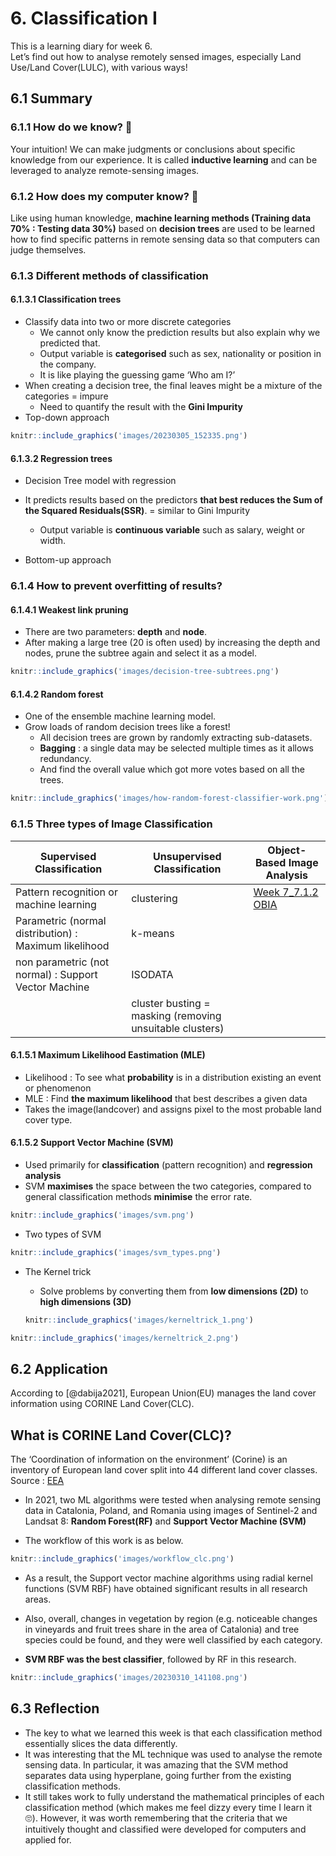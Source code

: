 # 6. Classification I {.unnumbered}

This is a learning diary for week 6.\
Let's find out how to analyse remotely sensed images, especially Land Use/Land Cover(LULC), with various ways!

## 6.1 Summary

### 6.1.1 How do we know? 🤔

Your intuition! We can make judgments or conclusions about specific knowledge from our experience. It is called **inductive learning** and can be leveraged to analyze remote-sensing images.

### 6.1.2 How does my computer know? 🤖

Like using human knowledge, **machine learning methods (Training data 70% : Testing data 30%)** based on **decision trees** are used to be learned how to find specific patterns in remote sensing data so that computers can judge themselves.

### 6.1.3 Different methods of classification

#### 6.1.3.1 Classification trees

-   Classify data into two or more discrete categories
    -   We cannot only know the prediction results but also explain why we predicted that.
    -   Output variable is **categorised** such as sex, nationality or position in the company.
    -   It is like playing the guessing game 'Who am I?'
-   When creating a decision tree, the final leaves might be a mixture of the categories = impure
    -   Need to quantify the result with the **Gini Impurity**
-   Top-down approach

```r
knitr::include_graphics('images/20230305_152335.png')
```

#### 6.1.3.2 Regression trees

-   Decision Tree model with regression

-   It predicts results based on the predictors **that best reduces the Sum of the Squared Residuals(SSR)**. = similar to Gini Impurity

    -   Output variable is **continuous variable** such as salary, weight or width.

-   Bottom-up approach

### 6.1.4 How to prevent overfitting of results?

#### 6.1.4.1 Weakest link pruning

-   There are two parameters: **depth** and **node**.
-   After making a large tree (20 is often used) by increasing the depth and nodes, prune the subtree again and select it as a model.

```r
knitr::include_graphics('images/decision-tree-subtrees.png')
```

#### 6.1.4.2 Random forest

-   One of the ensemble machine learning model.
-   Grow loads of random decision trees like a forest!
    -   All decision trees are grown by randomly extracting sub-datasets.
    -   **Bagging** : a single data may be selected multiple times as it allows redundancy.
    -   And find the overall value which got more votes based on all the trees.

```r
knitr::include_graphics('images/how-random-forest-classifier-work.png')
```

### 6.1.5 Three types of Image Classification

| Supervised Classification                             | Unsupervised Classification                              | Object-Based Image Analysis                                                                                                        |
|---------------------------|----------------------------|------------------|
| Pattern recognition or machine learning               | clustering                                               | [Week 7_7.1.2 OBIA](https://ucfnoix.github.io/CASA0023_Learning_Diary/wk_7_classification_2.html#object-based-image-analysis-obia) |
| Parametric (normal distribution) : Maximum likelihood | k-means                                                  |                                                                                                                                    |
| non parametric (not normal) : Support Vector Machine  | ISODATA                                                  |                                                                                                                                    |
|                                                       | cluster busting = masking (removing unsuitable clusters) |                                                                                                                                    |

#### 6.1.5.1 Maximum Likelihood Eastimation (MLE)

-   Likelihood : To see what **probability** is in a distribution existing an event or phenomenon
-   MLE : Find **the maximum likelihood** that best describes a given data
-   Takes the image(landcover) and assigns pixel to the most probable land cover type.

#### 6.1.5.2 Support Vector Machine (SVM)

-   Used primarily for **classification** (pattern recognition) and **regression analysis**
-   SVM **maximises** the space between the two categories, compared to general classification methods **minimise** the error rate.

```r
knitr::include_graphics('images/svm.png')
```

-   Two types of SVM

```r
knitr::include_graphics('images/svm_types.png')
```

-   The Kernel trick

    -   Solve problems by converting them from **low dimensions (2D)** to **high dimensions (3D)**

    ```r
    knitr::include_graphics('images/kerneltrick_1.png')
    ```

```r
knitr::include_graphics('images/kerneltrick_2.png')
```

## 6.2 Application

According to [@dabija2021], European Union(EU) manages the land cover information using CORINE Land Cover(CLC).

::: callout-note
## What is CORINE Land Cover(CLC)?

The 'Coordination of information on the environment' (Corine) is an inventory of European land cover split into 44 different land cover classes. Source : [EEA](https://www.eea.europa.eu/help/faq/what-is-corine-land-cover#:~:text=The%20'Coordination%20of%20information%20on,resolution%20on%20a%20cartographic%20map.)
:::

-   In 2021, two ML algorithms were tested when analysing remote sensing data in Catalonia, Poland, and Romania using images of Sentinel-2 and Landsat 8: **Random Forest(RF)** and **Support Vector Machine (SVM)**

-   The workflow of this work is as below.

```r
knitr::include_graphics('images/workflow_clc.png')
```

-   As a result, the Support vector machine algorithms using radial kernel functions (SVM RBF) have obtained significant results in all research areas.

-   Also, overall, changes in vegetation by region (e.g. noticeable changes in vineyards and fruit trees share in the area of Catalonia) and tree species could be found, and they were well classified by each category.

-   **SVM RBF was the best classifier**, followed by RF in this research.

```r
knitr::include_graphics('images/20230310_141108.png')
```

## 6.3 Reflection

-   The key to what we learned this week is that each classification method essentially slices the data differently.
-   It was interesting that the ML technique was used to analyse the remote sensing data. In particular, it was amazing that the SVM method separates data using hyperplane, going further from the existing classification methods.
-   It still takes work to fully understand the mathematical principles of each classification method (which makes me feel dizzy every time I learn it 🙄). However, it was worth remembering that the criteria that we intuitively thought and classified were developed for computers and applied for.
